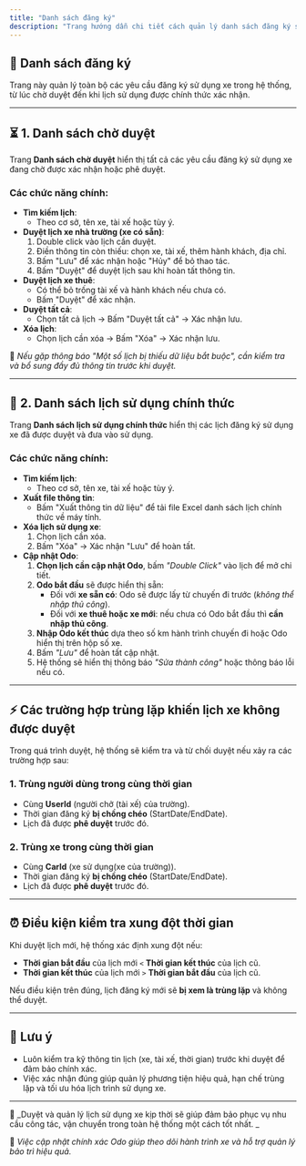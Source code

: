 ```yaml
---
title: "Danh sách đăng ký"
description: "Trang hướng dẫn chi tiết cách quản lý danh sách đăng ký sử dụng xe, gồm các lịch chờ duyệt và lịch sử dụng xe đã chính thức."
---
```


## 🚗 Danh sách đăng ký

Trang này quản lý toàn bộ các yêu cầu đăng ký sử dụng xe trong hệ thống, từ lúc chờ duyệt đến khi lịch sử dụng được chính thức xác nhận.

---

## ⏳ 1. Danh sách chờ duyệt

Trang **Danh sách chờ duyệt** hiển thị tất cả các yêu cầu đăng ký sử dụng xe đang chờ được xác nhận hoặc phê duyệt.

### Các chức năng chính:

- **Tìm kiếm lịch**:
  - Theo cơ sở, tên xe, tài xế hoặc tùy ý.
- **Duyệt lịch xe nhà trường (xe có sẵn)**:
  1. Double click vào lịch cần duyệt.
  2. Điền thông tin còn thiếu: chọn xe, tài xế, thêm hành khách, địa chỉ.
  3. Bấm "Lưu" để xác nhận hoặc "Hủy" để bỏ thao tác.
  4. Bấm "Duyệt" để duyệt lịch sau khi hoàn tất thông tin.
- **Duyệt lịch xe thuê**:
  - Có thể bỏ trống tài xế và hành khách nếu chưa có.
  - Bấm "Duyệt" để xác nhận.
- **Duyệt tất cả**:
  - Chọn tất cả lịch → Bấm "Duyệt tất cả" → Xác nhận lưu.
- **Xóa lịch**:
  - Chọn lịch cần xóa → Bấm "Xóa" → Xác nhận lưu.

📍 _Nếu gặp thông báo "Một số lịch bị thiếu dữ liệu bắt buộc", cần kiểm tra và bổ sung đầy đủ thông tin trước khi duyệt._

---

## 📅 2. Danh sách lịch sử dụng chính thức

Trang **Danh sách lịch sử dụng chính thức** hiển thị các lịch đăng ký sử dụng xe đã được duyệt và đưa vào sử dụng.

### Các chức năng chính:

- **Tìm kiếm lịch**:
  - Theo cơ sở, tên xe, tài xế hoặc tùy ý.
- **Xuất file thông tin**:
  - Bấm "Xuất thông tin dữ liệu" để tải file Excel danh sách lịch chính thức về máy tính.
- **Xóa lịch sử dụng xe**:
  1. Chọn lịch cần xóa.
  2. Bấm "Xóa" → Xác nhận "Lưu" để hoàn tất.
- **Cập nhật Odo**:
  1. **Chọn lịch cần cập nhật Odo**, bấm _"Double Click"_ vào lịch để mở chi tiết.
  2. **Odo bắt đầu** sẽ được hiển thị sẵn:
     - Đối với **xe sẵn có**: Odo sẽ được lấy từ chuyến đi trước (_không thể nhập thủ công_).
     - Đối với **xe thuê hoặc xe mới**: nếu chưa có Odo bắt đầu thì **cần nhập thủ công**.
  3. **Nhập Odo kết thúc** dựa theo số km hành trình chuyến đi hoặc Odo hiển thị trên hộp số xe.
  4. Bấm _"Lưu"_ để hoàn tất cập nhật.
  5. Hệ thống sẽ hiển thị thông báo _"Sửa thành công"_ hoặc thông báo lỗi nếu có.

---

## ⚡ Các trường hợp trùng lặp khiến lịch xe không được duyệt

Trong quá trình duyệt, hệ thống sẽ kiểm tra và từ chối duyệt nếu xảy ra các trường hợp sau:

### 1. Trùng người dùng trong cùng thời gian

- Cùng **UserId** (người chở (tài xế) của trường).
- Thời gian đăng ký **bị chồng chéo** (StartDate/EndDate).
- Lịch đã được **phê duyệt** trước đó.

### 2. Trùng xe trong cùng thời gian

- Cùng **CarId** (xe sử dụng(xe của trường)).
- Thời gian đăng ký **bị chồng chéo** (StartDate/EndDate).
- Lịch đã được **phê duyệt** trước đó.

---

## ⏰ Điều kiện kiểm tra xung đột thời gian

Khi duyệt lịch mới, hệ thống xác định xung đột nếu:

- **Thời gian bắt đầu** của lịch mới `<` **Thời gian kết thúc** của lịch cũ.
- **Thời gian kết thúc** của lịch mới `>` **Thời gian bắt đầu** của lịch cũ.

Nếu điều kiện trên đúng, lịch đăng ký mới sẽ **bị xem là trùng lặp** và không thể duyệt.

---

## 🎯 Lưu ý

- Luôn kiểm tra kỹ thông tin lịch (xe, tài xế, thời gian) trước khi duyệt để đảm bảo chính xác.
- Việc xác nhận đúng giúp quản lý phương tiện hiệu quả, hạn chế trùng lặp và tối ưu hóa lịch trình sử dụng xe.

---

📍 _Duyệt và quản lý lịch sử dụng xe kịp thời sẽ giúp đảm bảo phục vụ nhu cầu công tác, vận chuyển trong toàn hệ thống một cách tốt nhất. _

📍 _Việc cập nhật chính xác Odo giúp theo dõi hành trình xe và hỗ trợ quản lý bảo trì hiệu quả._